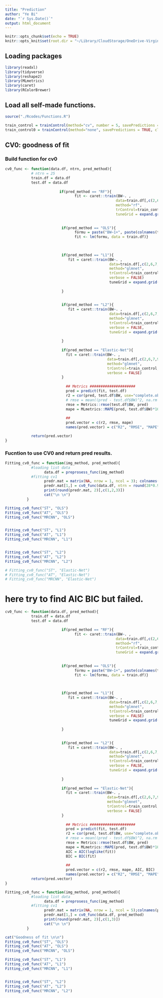 ```yaml
---
title: "Prediction"
author: "Ye Bi"
date: "`r Sys.Date()`"
output: html_document
---
```


```r
knitr::opts_chunk$set(echo = TRUE)
knitr::opts_knit$set(root.dir = "~/Library/CloudStorage/OneDrive-VirginiaTech/Research/Codes/research/BCS/BodyWeight/Github")
```

## Loading packages 
```r
library(readxl)
library(tidyverse)
library(reshape2)
library(MLmetrics)
library(caret)
library(RColorBrewer)
```

## Load all self-made functions.
```r
source("./Rcodes/Functions.R")
```

```r
train_control = trainControl(method="cv", number = 5, savePredictions = TRUE, classProbs = F)
train_control0 = trainControl(method="none", savePredictions = TRUE, classProbs = F)
```


## CV0: goodness of fit

### Build function for cv0

```r
cv0_func <- function(data.df, ntrn, pred_method){
            # ntrn = 25
            train.df = data.df 
            test.df = data.df 
            
                         if(pred_method == "RF"){
                                fit <- caret::train(BW~. ,
                                                   data=train.df[,c(2,6,7,9,10)],
                                                   method="rf",
                                                   trControl=train_control0,
                                                   tuneGrid = expand.grid(mtry=4))}
                                
                          
                          if(pred_method == "OLS"){
                                formu = paste("BW~1+", paste(colnames(train.df)[c(6,7,9,10)], collapse = "+"), sep = "")
                                fit <- lm(formu, data = train.df)}
                          
    
                          
                          if(pred_method == "L1"){
                             fit = caret::train(BW~. ,
                                                data=train.df[,c(2,6,7,9,10)], 
                                                method="glmnet", 
                                                trControl=train_control0,
                                                verbose = FALSE)
                                                tuneGrid = expand.grid(alpha = 1,
                                                                       lambda = 30)                          
                          }
                          
                          
                          if(pred_method == "L2"){
                             fit = caret::train(BW~. ,
                                                data=train.df[,c(2,6,7,9,10)], 
                                                method="glmnet", 
                                                trControl=train_control0,
                                                verbose = FALSE,
                                                tuneGrid = expand.grid(alpha = 0,
                                                                       lambda = 30))                         
                          }
                          
                          if(pred_method == "Elastic-Net"){
                            fit = caret::train(BW~. ,
                                               data=train.df[,c(2,6,7,9,10)], 
                                               method="glmnet", 
                                               trControl=train_control,
                                               verbose = FALSE)                         
                          }
            
                            ## Metrics #####################
                            pred = predict(fit, test.df)
                            r2 = cor(pred, test.df$BW, use="complete.obs")^2
                            # rmse = mean((pred - test.df$BW)^2, na.rm = T)^0.5
                            rmse = Metrics::rmse(test.df$BW, pred)
                            mape = MLmetrics::MAPE(pred, test.df$BW)*100
                            
                            ##
                            pred.vector = c(r2, rmse, mape)
                            names(pred.vector) = c("R2", "RMSE", "MAPE")

            return(pred.vector)
}
```

### Fucntion to use CV0 and return pred results.
```r
Fitting_cv0_func = function(img_method, pred_method){
            #loading list data
                  data.df = preprosess_func(img_method)
            #fitting cv1      
                  predr.mat = matrix(NA, nrow = 1, ncol = 3); colnames(predr.mat) = c("R2", "RMSE", "MAPE")
                  predr.mat[1,] = cv0_func(data.df, ntrn = round(28*0.9), pred_method = pred_method)
                  print(round(predr.mat, 2)[,c(1,2,3)])
                  cat("\n \n")
          }
```

```r
Fitting_cv0_func("ST", "OLS")
Fitting_cv0_func("AT", "OLS")
Fitting_cv0_func("MRCNN", "OLS")


Fitting_cv0_func("ST", "L1")
Fitting_cv0_func("AT", "L1")
Fitting_cv0_func("MRCNN", "L1")


Fitting_cv0_func("ST", "L2")
Fitting_cv0_func("AT", "L2")
Fitting_cv0_func("MRCNN", "L2")

# Fitting_cv0_func("ST", "Elastic-Net")
# Fitting_cv0_func("AT", "Elastic-Net")
# Fitting_cv0_func("MRCNN", "Elastic-Net")
```









########
# here try to find AIC BIC but failed.
```r
cv0_func <- function(data.df, pred_method){
            train.df = data.df
            test.df = data.df

                          if(pred_method == "RF"){
                                fit <- caret::train(BW~. ,
                                                   data=train.df[,c(2,6,7,9,10)],
                                                   method="rf",
                                                   trControl=train_control0,
                                                   tuneGrid = expand.grid(mtry=4))}
                                
                          
                          if(pred_method == "OLS"){
                                formu = paste("BW~1+", paste(colnames(train.df)[c(6,7,9,10)], collapse = "+"), sep = "")
                                fit <- lm(formu, data = train.df)}
                          
    
                          
                          if(pred_method == "L1"){
                             fit = caret::train(BW~. ,
                                                data=train.df[,c(2,6,7,9,10)], 
                                                method="glmnet", 
                                                trControl=train_control0,
                                                verbose = FALSE)
                                                tuneGrid = expand.grid(alpha = 1,
                                                                       lambda = 30)                          
                          }
                          
                          
                          if(pred_method == "L2"){
                             fit = caret::train(BW~. ,
                                                data=train.df[,c(2,6,7,9,10)], 
                                                method="glmnet", 
                                                trControl=train_control0,
                                                verbose = FALSE,
                                                tuneGrid = expand.grid(alpha = 0,
                                                                       lambda = 30))                         
                          }
                          
                          if(pred_method == "Elastic-Net"){
                            fit = caret::train(BW~. ,
                                               data=train.df[,c(2,6,7,9,10)], 
                                               method="glmnet", 
                                               trControl=train_control,
                                               verbose = FALSE)                         
                          }
            
                            ## Metrics #####################
                            pred = predict(fit, test.df)
                            r2 = cor(pred, test.df$BW, use="complete.obs")^2
                            # rmse = mean((pred - test.df$BW)^2, na.rm = T)^0.5
                            rmse = Metrics::rmse(test.df$BW, pred)
                            mape = MLmetrics::MAPE(pred, test.df$BW)*100
                            AIC = AIC(loglike(fit))
                            BIC = BIC(fit)
                            
                            ##
                            pred.vector = c(r2, rmse, mape, AIC, BIC)
                            names(pred.vector) = c("R2", "RMSE", "MAPE", "AIC", "BIC")
            return(pred.vector)
}
```

```r
Fitting_cv0_func = function(img_method, pred_method){
            #loading list data
                  data.df = preprosess_func(img_method)
            #fitting cv1
                  predr.mat = matrix(NA, nrow = 1, ncol = 5);colnames(predr.mat) = c("r2", "RMSE", "MAPE","AIC","BIC")
                  predr.mat[1,] = cv0_func(data.df, pred_method)
                  print(round(predr.mat, 2)[,c(1,3)])
                  cat("\n \n")
          }
```

```r
cat("Goodness of fit \n\n")
Fitting_cv0_func("ST", "OLS")
Fitting_cv0_func("AT", "OLS")
Fitting_cv0_func("MRCNN", "OLS")

Fitting_cv0_func("ST", "L1")
Fitting_cv0_func("AT", "L1")
Fitting_cv0_func("MRCNN", "L1")


Fitting_cv0_func("ST", "L2")
Fitting_cv0_func("AT", "L2")
Fitting_cv0_func("MRCNN", "L2")
```




